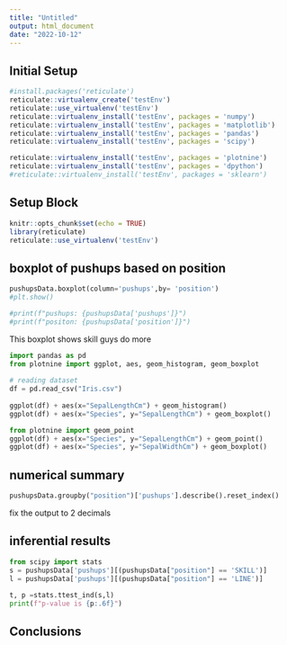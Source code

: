 ```yaml
---
title: "Untitled"
output: html_document
date: "2022-10-12"
---
```


## Initial Setup

```r
#install.packages('reticulate')
reticulate::virtualenv_create('testEnv')
reticulate::use_virtualenv('testEnv')
reticulate::virtualenv_install('testEnv', packages = 'numpy')
reticulate::virtualenv_install('testEnv', packages = 'matplotlib')
reticulate::virtualenv_install('testEnv', packages = 'pandas')
reticulate::virtualenv_install('testEnv', packages = 'scipy')

reticulate::virtualenv_install('testEnv', packages = 'plotnine')
reticulate::virtualenv_install('testEnv', packages = 'dpython')
#reticulate::virtualenv_install('testEnv', packages = 'sklearn')
```


## Setup Block
```r
knitr::opts_chunk$set(echo = TRUE)
library(reticulate)
reticulate::use_virtualenv('testEnv')
```

## boxplot of pushups based on position
```python

pushupsData.boxplot(column='pushups',by= 'position')
#plt.show()

#print(f"pushups: {pushupsData['pushups']}")
#print(f"positon: {pushupsData['position']}")
```
This boxplot shows skill guys do more


```python
import pandas as pd
from plotnine import ggplot, aes, geom_histogram, geom_boxplot
  
# reading dataset
df = pd.read_csv("Iris.csv")
  
ggplot(df) + aes(x="SepalLengthCm") + geom_histogram()
ggplot(df) + aes(x="Species", y="SepalLengthCm") + geom_boxplot()
```

```python
from plotnine import geom_point
ggplot(df) + aes(x="Species", y="SepalLengthCm") + geom_point()
ggplot(df) + aes(x="Species", y="SepalWidthCm") + geom_boxplot()
```



## numerical summary  
```python
pushupsData.groupby("position")['pushups'].describe().reset_index()	
```
fix the output to 2 decimals

## inferential results

```python
from scipy import stats
s = pushupsData['pushups'][(pushupsData["position"] == 'SKILL')]
l = pushupsData['pushups'][(pushupsData["position"] == 'LINE')]
 
t, p =stats.ttest_ind(s,l)
print(f"p-value is {p:.6f}")

```
## Conclusions


